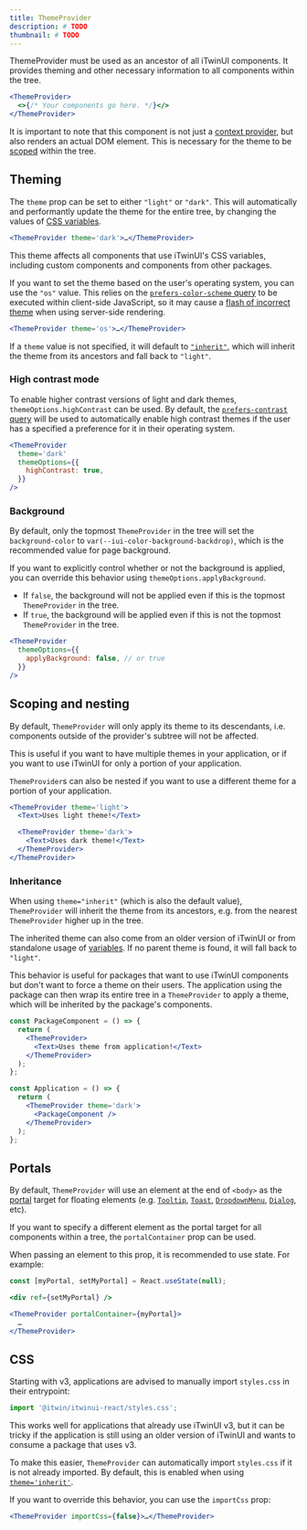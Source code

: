 ```yaml
---
title: ThemeProvider
description: # TODO
thumbnail: # TODO
---
```


ThemeProvider must be used as an ancestor of all iTwinUI components. It provides theming and other necessary information to all components within the tree.

```jsx
<ThemeProvider>
  <>{/* Your components go here. */}</>
</ThemeProvider>
```

It is important to note that this component is not just a [context provider](https://react.dev/reference/react/createContext#provider), but also renders an actual DOM element. This is necessary for the theme to be [scoped](#scoping-and-nesting) within the tree.

## Theming

The `theme` prop can be set to either `"light"` or `"dark"`. This will automatically and performantly update the theme for the entire tree, by changing the values of [CSS variables](variables).

```jsx
<ThemeProvider theme='dark'>…</ThemeProvider>
```

This theme affects all components that use iTwinUI's CSS variables, including custom components and components from other packages.

If you want to set the theme based on the user's operating system, you can use the `"os"` value. This relies on the [`prefers-color-scheme` query](https://developer.mozilla.org/en-US/docs/Web/CSS/@media/prefers-color-scheme) to be executed within client-side JavaScript, so it may cause a [flash of incorrect theme](https://css-tricks.com/flash-of-inaccurate-color-theme-fart/) when using server-side rendering.

```jsx
<ThemeProvider theme='os'>…</ThemeProvider>
```

If a `theme` value is not specified, it will default to [`"inherit"`](#inheritance), which will inherit the theme from its ancestors and fall back to `"light"`.

### High contrast mode

To enable higher contrast versions of light and dark themes, `themeOptions.highContrast` can be used. By default, the [`prefers-contrast` query](https://developer.mozilla.org/en-US/docs/Web/CSS/@media/prefers-contrast) will be used to automatically enable high contrast themes if the user has a specified a preference for it in their operating system.

```jsx {4}
<ThemeProvider
  theme='dark'
  themeOptions={{
    highContrast: true,
  }}
/>
```

### Background

By default, only the topmost `ThemeProvider` in the tree will set the `background-color` to `var(--iui-color-background-backdrop)`, which is the recommended value for page background.

If you want to explicitly control whether or not the background is applied, you can override this behavior using `themeOptions.applyBackground`.

- If `false`, the background will not be applied even if this is the topmost `ThemeProvider` in the tree.
- If `true`, the background will be applied even if this is not the topmost `ThemeProvider` in the tree.

```jsx {3}
<ThemeProvider
  themeOptions={{
    applyBackground: false, // or true
  }}
/>
```

## Scoping and nesting

By default, `ThemeProvider` will only apply its theme to its descendants, i.e. components outside of the provider's subtree will not be affected.

This is useful if you want to have multiple themes in your application, or if you want to use iTwinUI for only a portion of your application.

`ThemeProvider`s can also be nested if you want to use a different theme for a portion of your application.

```jsx
<ThemeProvider theme='light'>
  <Text>Uses light theme!</Text>

  <ThemeProvider theme='dark'>
    <Text>Uses dark theme!</Text>
  </ThemeProvider>
</ThemeProvider>
```

### Inheritance

When using `theme="inherit"` (which is also the default value), `ThemeProvider` will inherit the theme from its ancestors, e.g. from the nearest `ThemeProvider` higher up in the tree.

The inherited theme can also come from an older version of iTwinUI or from standalone usage of [variables](variables). If no parent theme is found, it will fall back to `"light"`.

This behavior is useful for packages that want to use iTwinUI components but don't want to force a theme on their users. The application using the package can then wrap its entire tree in a `ThemeProvider` to apply a theme, which will be inherited by the package's components.

```jsx
const PackageComponent = () => {
  return (
    <ThemeProvider>
      <Text>Uses theme from application!</Text>
    </ThemeProvider>
  );
};

const Application = () => {
  return (
    <ThemeProvider theme='dark'>
      <PackageComponent />
    </ThemeProvider>
  );
};
```

## Portals

By default, `ThemeProvider` will use an element at the end of `<body>` as the [portal](https://react.dev/reference/react-dom/createPortal) target for floating elements (e.g. [`Tooltip`](tooltip), [`Toast`](toast), [`DropdownMenu`](dropdownmenu), [`Dialog`](dialog), etc).

If you want to specify a different element as the portal target for all components within a tree, the `portalContainer` prop can be used.

When passing an element to this prop, it is recommended to use state. For example:

```jsx
const [myPortal, setMyPortal] = React.useState(null);

<div ref={setMyPortal} />

<ThemeProvider portalContainer={myPortal}>
  …
</ThemeProvider>
```

## CSS

Starting with v3, applications are advised to manually import `styles.css` in their entrypoint:

```js
import '@itwin/itwinui-react/styles.css';
```

This works well for applications that already use iTwinUI v3, but it can be tricky if the application is still using an older version of iTwinUI and wants to consume a package that uses v3.

To make this easier, `ThemeProvider` can automatically import `styles.css` if it is not already imported. By default, this is enabled when using [`theme='inherit'`](#inheritance).

If you want to override this behavior, you can use the `importCss` prop:

```jsx
<ThemeProvider importCss={false}>…</ThemeProvider>
```
